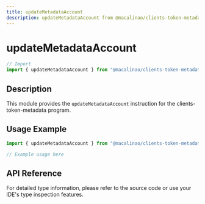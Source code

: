 ```yaml
---
title: updateMetadataAccount
description: updateMetadataAccount from @macalinao/clients-token-metadata
---
```


# updateMetadataAccount

```typescript
// Import
import { updateMetadataAccount } from "@macalinao/clients-token-metadata";
```

## Description

This module provides the `updateMetadataAccount` instruction for the clients-token-metadata program.

## Usage Example

```typescript
import { updateMetadataAccount } from "@macalinao/clients-token-metadata";

// Example usage here
```

## API Reference

For detailed type information, please refer to the source code or use your IDE's type inspection features.
